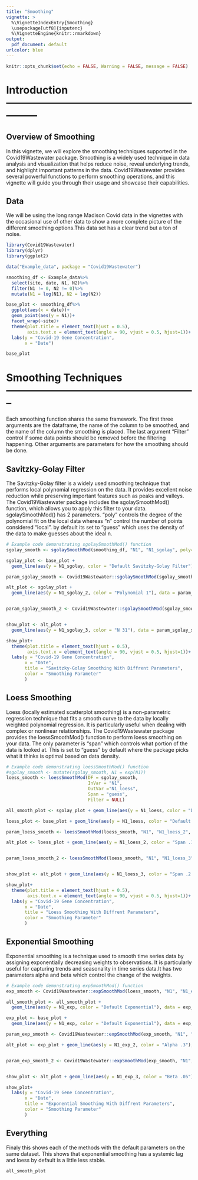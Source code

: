 ```yaml
---
title: "Smoothing"
vignette: >
  %\VignetteIndexEntry{Smoothing}
  \usepackage[utf8]{inputenc}
  %\VignetteEngine{knitr::rmarkdown}
output:
  pdf_document: default
urlcolor: blue
---
```


```r
knitr::opts_chunk$set(echo = FALSE, Warning = FALSE, message = FALSE)
```

# Introduction ---------------------------------------------------------------

## Overview of Smoothing
In this vignette, we will explore the smoothing techniques supported in the Covid19Wastewater package. Smoothing is a widely used technique in data analysis and visualization that helps reduce noise, reveal underlying trends, and highlight important patterns in the data. Covid19Wastewater provides several powerful functions to perform smoothing operations, and this vignette will guide you through their usage and showcase their capabilities.

## Data
We will be using the long range Madison Covid data in the vignettes with the occasional use of other data to show a more complete picture of the different smoothing options.This data set has a clear trend but a ton of noise.

```r
library(Covid19Wastewater)
library(dplyr)
library(ggplot2)

data("Example_data", package = "Covid19Wastewater")

smoothing_df <- Example_data%>%
  select(site, date, N1, N2)%>%
  filter(N1 != 0, N2 != 0)%>%
  mutate(N1 = log(N1), N2 = log(N2))

base_plot <- smoothing_df%>%
  ggplot(aes(x = date))+
  geom_point(aes(y = N1))+
  facet_wrap(~site)+
  theme(plot.title = element_text(hjust = 0.5),
        axis.text.x = element_text(angle = 90, vjust = 0.5, hjust=1))+
  labs(y = "Covid-19 Gene Concentration",
       x = "Date")

base_plot
```

# Smoothing Techniques --------------------------------------------------------
Each smoothing function shares the same framework. The first three arguments are the dataframe, the name of the column to be smoothed, and the name of the column the smoothing is placed. The last argument "Filter" control if some data points should be removed before the filtering happening. Other arguments are parameters for how the smoothing should be done.




## Savitzky-Golay Filter
The Savitzky-Golay filter is a widely used smoothing technique that performs local polynomial regression on the data. It provides excellent noise reduction while preserving important features such as peaks and valleys. The Covid19Wastewater package includes the sgolaySmoothMod() function, which allows you to apply this filter to your data. sgolaySmoothMod() has 2 parameters. "poly" controls the degree of the polynomial fit on the local data whereas "n" control the number of points considered "local". by default its set to "guess" which uses the density of the data to make guesses about the ideal n.
```r
# Example code demonstrating sgolaySmoothMod() function
sgolay_smooth <- sgolaySmoothMod(smoothing_df, "N1", "N1_sgolay", poly=5,n="guess", Filter = NULL)

sgolay_plot <- base_plot + 
  geom_line(aes(y = N1_sgolay, color = "Default Savitzky-Golay Filter"), data = sgolay_smooth, linewidth = 1.25)

param_sgolay_smooth <- Covid19Wastewater::sgolaySmoothMod(sgolay_smooth, "N1", "N1_sgolay_2", poly=2, n = "guess", Filter = NULL)

alt_plot <- sgolay_plot + 
  geom_line(aes(y = N1_sgolay_2, color = "Polynomial 1"), data = param_sgolay_smooth, linewidth = 1.25)


param_sgolay_smooth_2 <- Covid19Wastewater::sgolaySmoothMod(sgolay_smooth, "N1", "N1_sgolay_3", poly = 5, n = 31, Filter = NULL)


show_plot <- alt_plot + 
  geom_line(aes(y = N1_sgolay_3, color = "N 31"), data = param_sgolay_smooth_2, linewidth = 1.25)

show_plot+
  theme(plot.title = element_text(hjust = 0.5),
        axis.text.x = element_text(angle = 90, vjust = 0.5, hjust=1))+
  labs(y = "Covid-19 Gene Concentration",
       x = "Date",
       title = "Savitzky-Golay Smoothing With Diffrent Parameters",
       color = "Smoothing Parameter"
       )
```

## Loess Smoothing
Loess (locally estimated scatterplot smoothing) is a non-parametric regression technique that fits a smooth curve to the data by locally weighted polynomial regression. It is particularly useful when dealing with complex or nonlinear relationships. The Covid19Wastewater package provides the loessSmoothMod() function to perform loess smoothing on your data. The only parameter is "span" which controls what portion of the data is looked at. This is set to "guess" by default where the package picks what it thinks is optimal based on data density.

```r
# Example code demonstrating loessSmoothMod() function
#sgolay_smooth <- mutate(sgolay_smooth, N1 = exp(N1))
loess_smooth <- loessSmoothMod(DF = sgolay_smooth,
                               InVar = "N1",
                               OutVar ="N1_loess",
                               Span = "guess",
                               Filter = NULL)

all_smooth_plot <- sgolay_plot + geom_line(aes(y = N1_loess, color = "Default Loess"), data = loess_smooth, size = 1.25)

loess_plot <- base_plot + geom_line(aes(y = N1_loess, color = "Default Loess"), data = loess_smooth, size = 1.25)

param_loess_smooth <- loessSmoothMod(loess_smooth, "N1", "N1_loess_2", Span = .1, Filter = NULL)

alt_plot <- loess_plot + geom_line(aes(y = N1_loess_2, color = "Span .1 Loess"), data = param_loess_smooth, size = 1.25)


param_loess_smooth_2 <- loessSmoothMod(loess_smooth, "N1", "N1_loess_3", Span= .2, Filter = NULL)


show_plot <- alt_plot + geom_line(aes(y = N1_loess_3, color = "Span .2 Loess"), data = param_loess_smooth_2, size = 1.25)

show_plot+
  theme(plot.title = element_text(hjust = 0.5),
        axis.text.x = element_text(angle = 90, vjust = 0.5, hjust=1))+
  labs(y = "Covid-19 Gene Concentration",
       x = "Date",
       title = "Loess Smoothing With Diffrent Parameters",
       color = "Smoothing Parameter"
       )

```



## Exponential Smoothing
Exponential smoothing is a technique used to smooth time series data by assigning exponentially decreasing weights to observations. It is particularly useful for capturing trends and seasonality in time series data.It has two parameters alpha and beta which control the change of the weights.

```r
# Example code demonstrating expSmoothMod() function
exp_smooth <- Covid19Wastewater::expSmoothMod(loess_smooth, "N1", "N1_exp", Filter = NULL)

all_smooth_plot <- all_smooth_plot + 
  geom_line(aes(y = N1_exp, color = "Default Exponential"), data = exp_smooth, size = 1.25)

exp_plot <- base_plot + 
  geom_line(aes(y = N1_exp, color = "Default Exponential"), data = exp_smooth, size = 1.25)

param_exp_smooth <- Covid19Wastewater::expSmoothMod(exp_smooth, "N1", "N1_exp_2", alpha = .3, Filter = NULL)

alt_plot <- exp_plot + geom_line(aes(y = N1_exp_2, color = "Alpha .3"), data = param_exp_smooth, size = 1.25)


param_exp_smooth_2 <- Covid19Wastewater::expSmoothMod(exp_smooth, "N1", "N1_exp_3", beta = .05, Filter = NULL)


show_plot <- alt_plot + geom_line(aes(y = N1_exp_3, color = "Beta .05"), data = param_exp_smooth_2, size = 1.25)

show_plot+
  labs(y = "Covid-19 Gene Concentration",
       x = "Date",
       title = "Exponential Smoothing With Diffrent Parameters",
       color = "Smoothing Parameter"
       )
```
## Everything

Finaly this shows each of the methods with the default parameters on the same dataset. This shows that exponential smoothing has a systemic lag and loess by default is a little less stable.
```r
all_smooth_plot
```